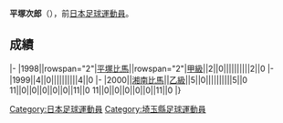 {{Infobox football biography
|name=平塚次郎
|image=
|fullname=平塚次郎
|birth_date={{Birth date and age|1979|12|2}}
|cityofbirth=[[埼玉縣|埼玉縣]]
|countryofbirth=[[日本|日本]]
|position=[[中场|中场]]
|currentclub=
|years=1998-2000
|clubs=[[湘南比馬|平塚比馬/湘南比馬]]
|caps(goals)=
|nationalyears=
|nationalteam=
|nationalcaps(goals)=
}}
'''平塚次郎'''（{{Bd|1979年|12月2日||}}），前[[日本|日本]][[足球|足球]][[運動員|運動員]]。

==成績==
{{Football player club statistics 1|YYN}}
{{Football player club statistics 2|JPN|YYN}}
|-
|1998||rowspan="2"|[[湘南比馬|平塚比馬]]||rowspan="2"|[[日本職業足球甲級聯賽|甲級]]||2||0||||||||||2||0
|-
|1999||4||0||||||||||4||0
|-
|2000||[[湘南比馬|湘南比馬]]||[[日本職業足球乙級聯賽|乙級]]||5||0||||||||||5||0
{{Football player club statistics 3|1|JPN}}11||0||0||0||0||0||11||0
{{Football player club statistics 5}}11||0||0||0||0||0||11||0
|}

{{Japan-sport-bio-stub}}
{{Soccer-player-stub}}
[[Category:日本足球運動員|Category:日本足球運動員]]
[[Category:埼玉縣足球運動員|Category:埼玉縣足球運動員]]